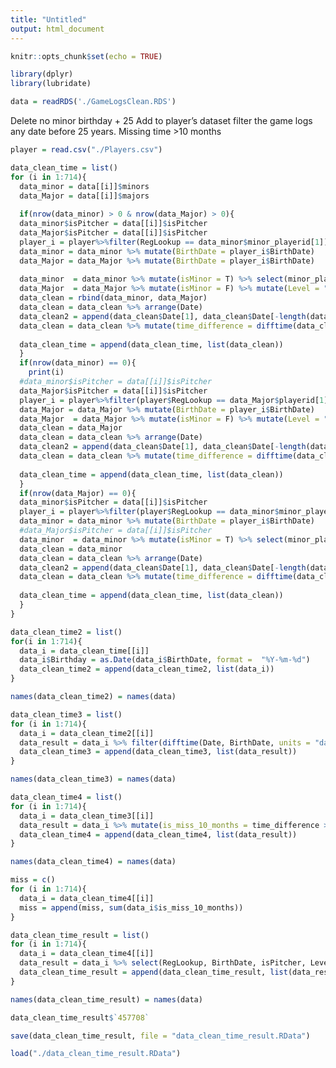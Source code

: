 ---
title: "Untitled"
output: html_document
---

```{r setup, include=FALSE}
knitr::opts_chunk$set(echo = TRUE)
```

```{r}
library(dplyr)
library(lubridate)
```


```{r}
data = readRDS('./GameLogsClean.RDS')
```

Delete no minor
birthday + 25
Add to player's dataset
filter the game logs any date before 25 years. 
Missing time >10 months
```{r}
player = read.csv("./Players.csv")
```



```{r}
data_clean_time = list()
for (i in 1:714){
  data_minor = data[[i]]$minors
  data_Major = data[[i]]$majors
  
  if(nrow(data_minor) > 0 & nrow(data_Major) > 0){
  data_minor$isPitcher = data[[i]]$isPitcher
  data_Major$isPitcher = data[[i]]$isPitcher
  player_i = player%>%filter(RegLookup == data_minor$minor_playerid[1])
  data_minor = data_minor %>% mutate(BirthDate = player_i$BirthDate)
  data_Major = data_Major %>% mutate(BirthDate = player_i$BirthDate)
  
  data_minor  = data_minor %>% mutate(isMinor = T) %>% select(minor_playerid, BirthDate, isPitcher, Level, Date, isMinor) %>% rename(RegLookup = minor_playerid)
  data_Major  = data_Major %>% mutate(isMinor = F) %>% mutate(Level = "MLB") %>% select(isPitcher, BirthDate, Level, playerid, Date, isMinor) %>% rename(RegLookup = playerid)
  data_clean = rbind(data_minor, data_Major)
  data_clean = data_clean %>% arrange(Date)
  data_clean2 = append(data_clean$Date[1], data_clean$Date[-length(data_clean$Date)])
  data_clean = data_clean %>% mutate(time_difference = difftime(data_clean$Date, data_clean2, units = "day"))
  
  data_clean_time = append(data_clean_time, list(data_clean))
  }
  if(nrow(data_minor) == 0){
    print(i)
  #data_minor$isPitcher = data[[i]]$isPitcher
  data_Major$isPitcher = data[[i]]$isPitcher
  player_i = player%>%filter(player$RegLookup == data_Major$playerid[1])
  data_Major = data_Major %>% mutate(BirthDate = player_i$BirthDate)
  data_Major  = data_Major %>% mutate(isMinor = F) %>% mutate(Level = "MLB") %>% select(playerid, BirthDate, Level, isPitcher, Date, isMinor) %>% rename(RegLookup = playerid)
  data_clean = data_Major
  data_clean = data_clean %>% arrange(Date)
  data_clean2 = append(data_clean$Date[1], data_clean$Date[-length(data_clean$Date)])
  data_clean = data_clean %>% mutate(time_difference = difftime(data_clean$Date, data_clean2, units = "day"))
  
  data_clean_time = append(data_clean_time, list(data_clean))
  }
  if(nrow(data_Major) == 0){
  data_minor$isPitcher = data[[i]]$isPitcher
  player_i = player%>%filter(player$RegLookup == data_minor$minor_playerid[1])
  data_minor = data_minor %>% mutate(BirthDate = player_i$BirthDate)
  #data_Major$isPitcher = data[[i]]$isPitcher
  data_minor  = data_minor %>% mutate(isMinor = T) %>% select(minor_playerid, BirthDate, isPitcher, Level, Date, isMinor) %>% rename(RegLookup = minor_playerid)
  data_clean = data_minor
  data_clean = data_clean %>% arrange(Date)
  data_clean2 = append(data_clean$Date[1], data_clean$Date[-length(data_clean$Date)])
  data_clean = data_clean %>% mutate(time_difference = difftime(data_clean$Date, data_clean2, units = "day"))
  
  data_clean_time = append(data_clean_time, list(data_clean))
  }
}
```

```{r}
data_clean_time2 = list()
for(i in 1:714){
  data_i = data_clean_time[[i]]
  data_i$Birthday = as.Date(data_i$BirthDate, format =  "%Y-%m-%d")
  data_clean_time2 = append(data_clean_time2, list(data_i))
}
```

```{r}
names(data_clean_time2) = names(data)
```

```{r}
data_clean_time3 = list()
for (i in 1:714){
  data_i = data_clean_time2[[i]] 
  data_result = data_i %>% filter(difftime(Date, BirthDate, units = "days") <= 9132)
  data_clean_time3 = append(data_clean_time3, list(data_result))
}
```

```{r}
names(data_clean_time3) = names(data)
```

```{r}
data_clean_time4 = list()
for (i in 1:714){
  data_i = data_clean_time3[[i]] 
  data_result = data_i %>% mutate(is_miss_10_months = time_difference > 300)
  data_clean_time4 = append(data_clean_time4, list(data_result))
}
```

```{r}
names(data_clean_time4) = names(data)
```

```{r}
miss = c()
for (i in 1:714){
  data_i = data_clean_time4[[i]] 
  miss = append(miss, sum(data_i$is_miss_10_months))
}
```

```{r}
data_clean_time_result = list()
for (i in 1:714){
  data_i = data_clean_time4[[i]] 
  data_result = data_i %>% select(RegLookup, BirthDate, isPitcher, Level, Date, isMinor, time_difference, is_miss_10_months)
  data_clean_time_result = append(data_clean_time_result, list(data_result))
}
```

```{r}
names(data_clean_time_result) = names(data)
```

```{r}
data_clean_time_result$`457708`
```


```{r}
save(data_clean_time_result, file = "data_clean_time_result.RData")
```

```{r}
load("./data_clean_time_result.RData")
```

